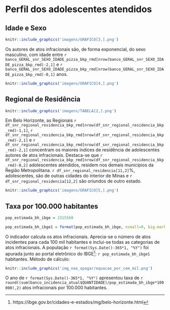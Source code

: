 # Perfil dos adolescentes atendidos
## Idade e Sexo
```r
knitr::include_graphics('imagens/GRAFICO[3,].png')
```
Os autores de atos infracionais são, de forma exponencial, do sexo masculino, com idade entre `r banco_GERAL_snr_SEXO_IDADE_pizza_bkp_rmd[nrow(banco_GERAL_snr_SEXO_IDADE_pizza_bkp_rmd)-2,1]` e `r banco_GERAL_snr_SEXO_IDADE_pizza_bkp_rmd[nrow(banco_GERAL_snr_SEXO_IDADE_pizza_bkp_rmd)-0,1]` anos. 
```r
knitr::include_graphics('imagens/GRAFICO[4,].png')
```
\newpage
## Regional de Residência

```r
knitr::include_graphics('imagens/TABELA[2,].png')
```

Em Belo Horizonte, as Regionais `r df_snr_regional_residencia_bkp_rmd[nrow(df_snr_regional_residencia_bkp_rmd)-1,1]`, `r df_snr_regional_residencia_bkp_rmd[nrow(df_snr_regional_residencia_bkp_rmd)-2,1]` e `r df_snr_regional_residencia_bkp_rmd[nrow(df_snr_regional_residencia_bkp_rmd)-2,1]` concentram os maiores índices de residência de adolescentes autores de atos infracionais. Destaca-se que `r df_snr_regional_residencia_bkp_rmd[nrow(df_snr_regional_residencia_bkp_rmd)-0,2]` adolescentes atendidos, residem nos demais municípios da Região Metropolitana. `r df_snr_regional_residencia[11,2]`%, adolescentes, são de outras cidades do interior de Minas e `r df_snr_regional_residencia[12,2]` são oriundos de outro estado.

\vspace{1cm}
```r
knitr::include_graphics('imagens/GRAFICO[5,].png')
```
\newpage

## Taxa por 100.000 habitantes
```r
pop_estimada_bh_ibge = 2315560

pop_estimada_bh_ibge1 = format(pop_estimada_bh_ibge, nsmall=0, big.mark=".", decimal.mark=",")
```
O indicador calcula os atos infracionais. Aprecia-se o número de atos incidentes para cada 100 mil habitantes e inclui-se todas as categorias de atos infracionais. A população `r format(Sys.Date()-365*1, "%Y")` foi apurada junto ao portal eletrônico do IBGE^[https://ibge.gov.br/cidades-e-estados/mg/belo-horizonte.html]: `r pop_estimada_bh_ibge1` habitantes.
Método de cálculo:
```r
knitr::include_graphics('img_nao_apagar/equacao_por_cem_mil.png')
```
O ano de `r format(Sys.Date()-365*1, "%Y")` apresentou taxa de `r round((sum(banco_incidencia_atual$QUANTIDADE)/pop_estimada_bh_ibge*100000),2)` atos infracionais por 100.000 habitantes.
\newpage
